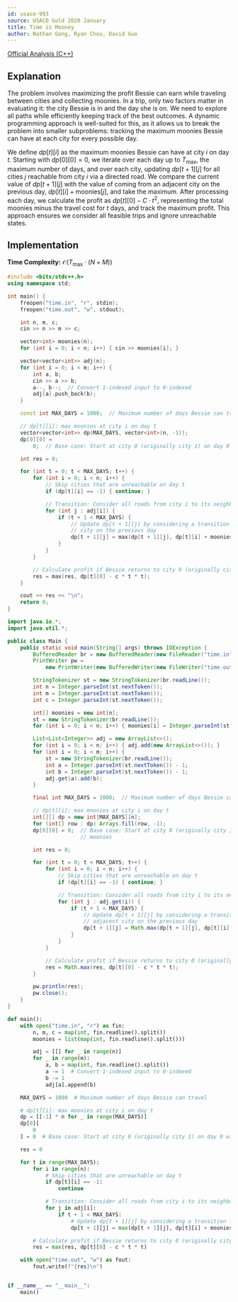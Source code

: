```yaml
---
id: usaco-993
source: USACO Gold 2020 January
title: Time is Mooney
author: Nathan Gong, Ryan Chou, David Guo
---
```


[Official Analysis (C++)](http://www.usaco.org/current/data/sol_time_gold_jan20.html)

## Explanation

The problem involves maximizing the profit Bessie can earn while traveling between cities and collecting moonies. In a trip, only two factors matter in evaluating it: the city Bessie is in and the day she is on. We need to explore all paths while efficiently keeping track of the best outcomes. A dynamic programming approach is well-suited for this, as it allows us to break the problem into smaller subproblems: tracking the maximum moonies Bessie can have at each city for every possible day.

We define $dp[t][i]$ as the maximum moonies Bessie can have at city $i$ on day $t$. Starting with $dp[0][0] = 0$, we
iterate over each day up to $T_{\text{max}}$, the maximum number of days, and
over each city, updating $dp[t + 1][j]$ for all cities $j$ reachable from city
$i$ via a directed road. We compare the current value of $dp[t + 1][j]$ with the
value of coming from an adjacent city on the previous day,
$dp[t][i] + \text{moonies}[j]$, and take the maximum. After processing each day,
we calculate the profit as $dp[t][0] - C \cdot t^2$, representing the total
moonies minus the travel cost for $t$ days, and track the maximum profit. This
approach ensures we consider all feasible trips and ignore unreachable states.

## Implementation

**Time Complexity:** $\mathcal{O}(T_{\text{max}} \cdot (N + M))$

<LanguageSection>
<CPPSection>

```cpp
#include <bits/stdc++.h>
using namespace std;

int main() {
	freopen("time.in", "r", stdin);
	freopen("time.out", "w", stdout);

	int n, m, c;
	cin >> n >> m >> c;

	vector<int> moonies(n);
	for (int i = 0; i < n; i++) { cin >> moonies[i]; }

	vector<vector<int>> adj(n);
	for (int i = 0; i < m; i++) {
		int a, b;
		cin >> a >> b;
		a--, b--;  // Convert 1-indexed input to 0-indexed
		adj[a].push_back(b);
	}

	const int MAX_DAYS = 1000;  // Maximum number of days Bessie can travel

	// dp[t][i]: max moonies at city i on day t
	vector<vector<int>> dp(MAX_DAYS, vector<int>(n, -1));
	dp[0][0] =
	    0;  // Base case: Start at city 0 (originally city 1) on day 0 with 0 moonies

	int res = 0;

	for (int t = 0; t < MAX_DAYS; t++) {
		for (int i = 0; i < n; i++) {
			// Skip cities that are unreachable on day t
			if (dp[t][i] == -1) { continue; }

			// Transition: Consider all roads from city i to its neighbors
			for (int j : adj[i]) {
				if (t + 1 < MAX_DAYS) {
					// Update dp[t + 1][j] by considering a transition from an adjacent
					// city on the previous day
					dp[t + 1][j] = max(dp[t + 1][j], dp[t][i] + moonies[j]);
				}
			}
		}

		// Calculate profit if Bessie returns to city 0 (originally city 1) on day t
		res = max(res, dp[t][0] - c * t * t);
	}

	cout << res << "\n";
	return 0;
}
```

</CPPSection>
<JavaSection>

```java
import java.io.*;
import java.util.*;

public class Main {
	public static void main(String[] args) throws IOException {
		BufferedReader br = new BufferedReader(new FileReader("time.in"));
		PrintWriter pw =
		    new PrintWriter(new BufferedWriter(new FileWriter("time.out")));

		StringTokenizer st = new StringTokenizer(br.readLine());
		int n = Integer.parseInt(st.nextToken());
		int m = Integer.parseInt(st.nextToken());
		int c = Integer.parseInt(st.nextToken());

		int[] moonies = new int[n];
		st = new StringTokenizer(br.readLine());
		for (int i = 0; i < n; i++) { moonies[i] = Integer.parseInt(st.nextToken()); }

		List<List<Integer>> adj = new ArrayList<>();
		for (int i = 0; i < n; i++) { adj.add(new ArrayList<>()); }
		for (int i = 0; i < m; i++) {
			st = new StringTokenizer(br.readLine());
			int a = Integer.parseInt(st.nextToken()) - 1;
			int b = Integer.parseInt(st.nextToken()) - 1;
			adj.get(a).add(b);
		}

		final int MAX_DAYS = 1000;  // Maximum number of days Bessie can travel

		// dp[t][i]: max moonies at city i on day t
		int[][] dp = new int[MAX_DAYS][n];
		for (int[] row : dp) Arrays.fill(row, -1);
		dp[0][0] = 0;  // Base case: Start at city 0 (originally city 1) on day 0 with 0
		               // moonies

		int res = 0;

		for (int t = 0; t < MAX_DAYS; t++) {
			for (int i = 0; i < n; i++) {
				// Skip cities that are unreachable on day t
				if (dp[t][i] == -1) { continue; }

				// Transition: Consider all roads from city i to its neighbors
				for (int j : adj.get(i)) {
					if (t + 1 < MAX_DAYS) {
						// Update dp[t + 1][j] by considering a transition from an
						// adjacent city on the previous day
						dp[t + 1][j] = Math.max(dp[t + 1][j], dp[t][i] + moonies[j]);
					}
				}
			}

			// Calculate profit if Bessie returns to city 0 (originally city 1) on day t
			res = Math.max(res, dp[t][0] - c * t * t);
		}

		pw.println(res);
		pw.close();
	}
}
```

</JavaSection>
<PySection>

```py
def main():
	with open("time.in", "r") as fin:
		n, m, c = map(int, fin.readline().split())
		moonies = list(map(int, fin.readline().split()))

		adj = [[] for _ in range(n)]
		for _ in range(m):
			a, b = map(int, fin.readline().split())
			a -= 1  # Convert 1-indexed input to 0-indexed
			b -= 1
			adj[a].append(b)

	MAX_DAYS = 1000  # Maximum number of days Bessie can travel

	# dp[t][i]: max moonies at city i on day t
	dp = [[-1] * n for _ in range(MAX_DAYS)]
	dp[0][
		0
	] = 0  # Base case: Start at city 0 (originally city 1) on day 0 with 0 moonies

	res = 0

	for t in range(MAX_DAYS):
		for i in range(n):
			# Skip cities that are unreachable on day t
			if dp[t][i] == -1:
				continue

			# Transition: Consider all roads from city i to its neighbors
			for j in adj[i]:
				if t + 1 < MAX_DAYS:
					# Update dp[t + 1][j] by considering a transition from an adjacent city on the previous day
					dp[t + 1][j] = max(dp[t + 1][j], dp[t][i] + moonies[j])

		# Calculate profit if Bessie returns to city 0 (originally city 1) on day t
		res = max(res, dp[t][0] - c * t * t)

	with open("time.out", "w") as fout:
		fout.write(f"{res}\n")


if __name__ == "__main__":
	main()
```

</PySection>
</LanguageSection>
